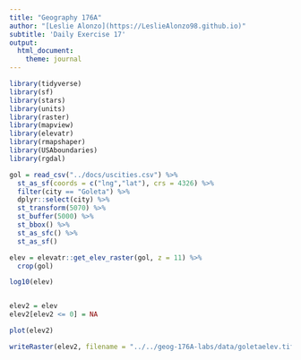 ```yaml
---
title: "Geography 176A"
author: "[Leslie Alonzo](https://LeslieAlonzo98.github.io)"
subtitle: 'Daily Exercise 17'
output:
  html_document:
    theme: journal
---
```


```r
library(tidyverse)
library(sf)
library(stars)
library(units)
library(raster)
library(mapview)
library(elevatr)
library(rmapshaper)
library(USAboundaries)
library(rgdal)
```

```r
gol = read_csv("../docs/uscities.csv") %>% 
  st_as_sf(coords = c("lng","lat"), crs = 4326) %>% 
  filter(city == "Goleta") %>%
  dplyr::select(city) %>% 
  st_transform(5070) %>%
  st_buffer(5000) %>% 
  st_bbox() %>% 
  st_as_sfc() %>%
  st_as_sf()

elev = elevatr::get_elev_raster(gol, z = 11) %>% 
  crop(gol)

log10(elev)


elev2 = elev
elev2[elev2 <= 0] = NA

plot(elev2)

writeRaster(elev2, filename = "../../geog-176A-labs/data/goletaelev.tif", overwrite = TRUE)


```

